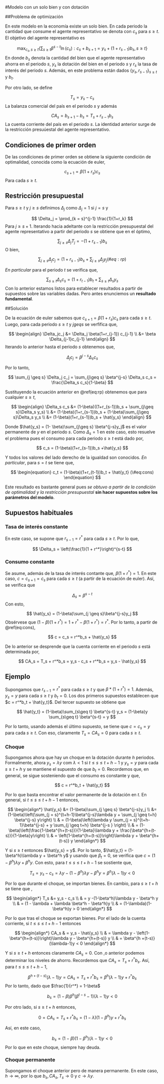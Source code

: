 #Modelo con un solo bien y con dotación

##Problema de optimización

En este modelo en la economía existe un solo bien. En cada periodo la cantidad que consume el agente representativo se denota con $c_s$ para $s\geq t$. El objetivo del agente representativo es

$$
\max_{c_s, s \geq t} \{ \sum_{s\geq t} \beta^{s-t}\ln(c_s):  c_s + b_{s+1} = y_s + (1+r_{s-1})b_s, s \geq t\}
$$
En donde $b_s$ denota la cantidad del bien que el agente representativo ahorra en el periodo $s$, $y_s$ la dotación del bien en el periodo $s$ y $r_s$ la tasa de interés del periodo $s$. Además, en este problema están dados $\{y_s, r_{s-1}\}_{s\geq t}$ y $b_t$. 

Por otro lado, se define

$$
T_s = y_s- c_s
$$
La balanza comercial del país en el periodo $s$ y además

$$
CA_s = b_{s+1} - b_s = T_s + r_{s-1}b_s
$$
La cuenta corriente del país en el periodo $s$. La identidad anterior surge de la restricción presuúestal del agente representativo.  

## Condiciones de primer orden

De las condiciones de primer orden se obtiene la siguiente condición de optimalidad, conocida como la ecuación de euler,

$$
c_{s+1} = \beta(1+r_s)c_s
$$
Para cada $s \geq t$.

## Restricción presupuestal 

Para $s \geq t$ y $j \geq s$ definimos $\Delta_j$ como $\Delta_j = 1$ si $j = s$ y 

$$
\Delta_j = \prod_{k = s}^{j-1} \frac{1}{1+r_k}
$$
Para $j \geq s + 1$. Iterando hacia adeltante con la restricción presupuestal del agente representativo a partir del periodo $s$ se obtiene que en el óptimo,

$$
\sum_{j\geq s} \Delta_jT_j = -(1+r_{s-1})b_s 
$$
O bien,

$$
\begin{equation}
\sum_{j\geq s} \Delta_jc_j = (1+r_{s-1})b_s  + \sum_{j\geq s} \Delta_jy_j
(\#eq:rp)
\end{equation}  
$$

*En particular* para el periodo $t$ se verifica que,

$$
\sum_{s \geq t} \Delta_s c_s = (1+r_{t-1})b_t + \sum_{s \geq t} \Delta_s y_s
$$
Con lo anterior estamos listos para establecer resultados a partir de supuestos sobre las variables dadas. Pero antes enunciemos un **resultado fundamental**.

##Solución 

De la ecuación de euler sabemos que $c_{s+1} = \beta(1+r_s)c_s$ para cada $s \geq t$. Luego, para cada periodo $s \geq t$ y $j geq s$ se verfifica que,

$$
\begin{align}
\Delta_jc_j &= \Delta_j \beta(1+r_{j-1}) c_{j-1} \\
&= \beta \Delta_{j-1}c_{j-1}
\end{align}
$$
Iterando lo anterior hasta el periodo $s$ obtenemos que,

$$
\Delta_j c_j = \beta^{j-s} \Delta_s c_s
$$

Por lo tanto,

$$
\sum_{j \geq s} \Delta_j c_j = \sum_{j\geq s} \beta^{j-s} \Delta_s c_s = \frac{\Delta_s c_s}{1-\beta}
$$

Sustituyendo la ecuación anterior en \@ref(eq:rp) obtenemos que para cualquier $s \geq t$,

$$
\begin{align}
\Delta_s c_s &= (1-\beta)((1+r_{s-1})b_s + \sum_{j\geq s}\Delta_s y_s) \\
&= (1-\beta)(1+r_{s-1})b_s + (1-\beta)\sum_{j\geq s}\Delta_s y_s \\
&= (1-\beta)(1+r_{s-1})b_s + \hat{y_s}
\end{align}
$$

Donde $\hat{y_s} = (1- \beta)\sum_{j\geq s} \beta^{j-s}y_j$ es el valor permanente de $y$ en el periodo $s$. Como $\Delta_s = 1$ en este caso, esto resuelve el problema pues el consumo para cada periodo $s \geq t$ está dado por,

$$
c_s = (1-\beta)(1+r_{s-1})b_s +\hat{y_s}
$$

Y todos los valores del lado derecho de la igualdad son conocidos. *En particular*, para $s = t$ se tiene que,

$$
\begin{equation}
c_t = (1-\beta)(1+r_{t-1})b_t + \hat{y_t}
(\#eq:cons)
\end{equation}
$$

Este resultado es bastante general pues *se obtuvo a partir de la condición de optimalidad y la restricción presupuestal* **sin hacer supuestos sobre los parámetros del modelo**.

## Supuestos habituales

### Tasa de interés constante

En este caso, se supone que $r_{s-1} = r^*$ para cada $s \geq t$. Por lo que,

$$
\Delta_s = \left(\frac{1}{1 + r^*}\right)^{s-t}
$$

### Consumo constante

Se asume, además de la tasa de interés contante que, $\beta(1+r^*) = 1$. En este caso, $c = c_{s+1} = c_{s}$ para cada $s \geq t$ (a partir de la ecuación de euler). Así, se verifica que

$$
\Delta_s = \beta^{s-t}
$$
Con esto,

$$
\hat{y_s} = (1-\beta)\sum_{j \geq s}\beta^{j-s}y_j
$$
Obsérvese que $(1-\beta)(1+r^*) = 1 + r^* - \beta(1+r^*) = r^*$. Por lo tanto, a partir de \@ref(eq:cons),

$$
c = c_s = r^*b_s + \hat{y_s}
$$

De lo anterior se desprende que la cuenta corriente en el periodo $s$ está determinada por,

$$
CA_s = T_s + r^*b_s =  y_s - c_s + r^*b_s = y_s - \hat{y_s} 
$$

## Ejemplo

Supongamos que $r_{s-1} = r^*$ para cada $s \geq t$ y que $\beta*(1+r^*) = 1$. Además, $y_s = y$ para cada $s\geq t$ y $b_t = 0$. Los dos primeros supuestos establecen que $c = r^*b_t + \hat{y_t}$. Del tercer supuesto se obtiene que 

$$
\hat{y_t} = (1-\beta)\sum_{s\geq t} \beta^{s-t} y_s = (1-\beta)y \sum_{s\geq t} \beta^{s-t} = y
$$

Por lo tanto, usando además el último supuesto, se tiene que $c = c_s = y$ para cada $s \geq t$. Con eso, claramente $T_s = CA_s = 0$ para cada $s\geq t$.

### Choque

Supongamos ahora que hay un choque en la dotación durante $h$ periodos. Formalmente, ahora $y_s = \lambda y$ com $\lambda < 1$ si $t \leq s \leq t+h-1$ y $y_s = y$ para cada $s \geq t+h$ y se mantiene el supuesto de que $b_t = 0$. Recordemos que, en general, se sigue sosteniendo que el consumo es constante y que,

$$
c = r^*b_t + \hat{y_t}
$$

Por lo que basta encontrar el valor permanente de la dotación en $t$. En general, si $t \leq s \leq t+h-1$ entonces,

$$
\begin{align*}
\hat{y_s} &= (1-\beta)\sum_{j \geq s} \beta^{j-s}y_j \\
&= (1-\beta)\left(\sum_{j = s}^{t+h-1}\beta^{j-s}\lambda y + \sum_{j \geq t+h} \beta^{j-s} y\right) \\
& = (1-\beta)\left(\lambda y \sum_{j = s}^{t+h-1}\beta^{j-s} + y \sum_{j \geq t+h} \beta^{j-s }  \right) \\
& = (1-\beta)\left(\frac{1-\beta^{h+(t-s)}}{1-\beta}\lambda y + \frac{\beta^{h+(t-s)}}{1-\beta}y\right) \\
& = \left(1-\beta^{h+(t-s)}\right)\lambda y + \beta^{h+(t-s)} y
\end{align*}
$$

Y si $s \geq t$ entonces $\hat{y_s} = y$. Por lo tanto, $\hat{y_t} = (1-\beta^h)\lambda y + \beta^h y$ y usando que $\beta_t = 0$, se verifica que $c = (1-\beta^h)\lambda y + \beta^h y$. Con esto, para $t \leq s \leq t+h-1$ se sostiente que,

$$
T_s = y_s - c_s = \lambda y - (1-\beta^h)\lambda y - \beta^h y = \beta^h(\lambda - 1)y < 0
$$

Por lo que durante el choque, se importan bienes. En cambio, para $s \geq t+h$ se tiene que ,

$$
\begin{align*}
T_s &= y_s - c_s \\
& = y -(1-\beta^h)\lambda y - \beta^h y \\
& =  (1 - \lambda + \lambda \beta^h  - \beta^h)y \\
& = (1-\lambda)(1-\beta^h)y > 0
\end{align*}
$$

Por lo que tras el choque se exportan bienes. Por el lado de la cuenta corriente, si $t \leq s \leq t+h-1$ entonces

$$
\begin{align*}
CA_s & = y_s - \hat{y_s} \\
& = \lambda y - \left(1-\beta^{h+(t-s)}\right)\lambda y - \beta^{h+(t-s)} y \\
& = \beta^{h +(t-s)}(\lambda-1)y < 0 
\end{align*}
$$

Y si $s \geq t+h$ entonces claramente $CA_s = 0$. Con ,o anterior podemos determinar los niveles de ahorro. Recordemos que $CA_s = T_s + r^*b_s$. Así, para $t \leq s \leq t+h-1$,

$$
\beta^{h +(t-s)}(\lambda-1)y = CA_s = T_s + r^*b_s = \beta^h(\lambda - 1)y + r^*b_s
$$
Por lo tanto, dado que $\frac{1}{r^*} = 1-\beta$

$$
b_s = (1-\beta)\beta^h\left(\beta^{t-s} - 1\right)(\lambda-1)y < 0
$$

Por otro lado, si $s \geq t+h$ entonces, 

$$
0 = CA_s = T_s + r^* b_s = (1-\lambda)(1-\beta^h)y + r^* b_s
$$

Así, en este caso, 

$$
b_s = (1-\beta)(1-\beta^h)(\lambda-1)y < 0
$$
Por lo que en este choque, siempre hay deuda.

### Choque permanente

Supongamos el choque anterior pero de manera permanente. En este caso, $h \rightarrow \infty$, por lo que $b_s, CA_s, T_s \rightarrow 0$ y $c \rightarrow \lambda y$.
